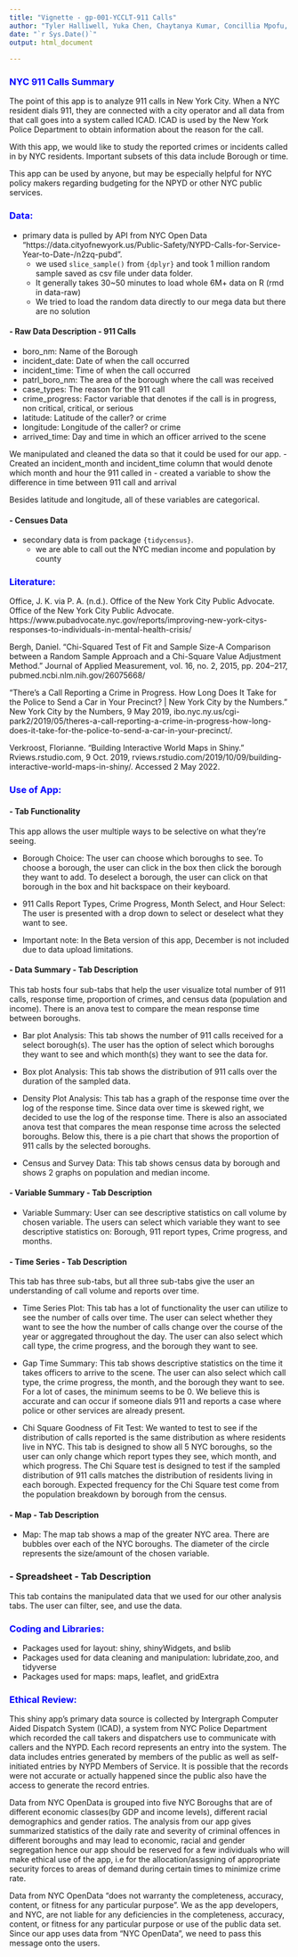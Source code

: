 ```yaml
---
title: "Vignette - gp-001-YCCLT-911 Calls"
author: "Tyler Halliwell, Yuka Chen, Chaytanya Kumar, Concillia Mpofu, and Liberty Mudzingwa"
date: "`r Sys.Date()`"
output: html_document
  
---
```

### <span style="color: blue;"> NYC 911 Calls Summary</span>

The point of this app is to analyze 911 calls in New York City. When a NYC resident dials 911, they are connected with a city operator and all data from that call goes into a system called ICAD. ICAD is used by the New York Police Department to obtain information about the reason for the call.

With this app, we would like to study the reported crimes or incidents called in by NYC residents. Important subsets of this data include Borough or time.

This app can be used by anyone, but may be especially helpful for NYC policy makers regarding budgeting for the NPYD or other NYC public services.
     
     
### <span style="color: blue;">Data:</span>

 - primary data is pulled by API from NYC Open Data "https://data.cityofnewyork.us/Public-Safety/NYPD-Calls-for-Service-Year-to-Date-/n2zq-pubd".
    - we used `slice_sample()` from `{dplyr}` and took 1 million random sample saved as csv file under data folder.
    - It generally takes 30~50 minutes to load whole 6M+ data on R (rmd in data-raw)
    - We tried to load the random data directly to our mega data but there are no solution
    
    
#### - Raw Data Description - 911 Calls

 - boro_nm: Name of the Borough
 - incident_date: Date of when the call occurred 
 - incident_time: Time of when the call occurred 
 - patrl_boro_nm: The area of the borough where the call was received
 - case_types: The reason for the 911 call 
 - crime_progress: Factor variable that denotes if the call is in progress, non critical, critical, or serious
 - latitude: Latitude of the caller? or crime
 - longitude: Longitude of the caller? or crime
 - arrived_time: Day and time in which an officer arrived to the scene
 
 We manipulated and cleaned the data so that it could be used for our app.
  - Created an incident_month and incident_time column that would denote which month and hour the 911 called in
  - created a variable to show the difference in time between 911 call and arrival
  
  Besides latitude and longitude, all of these variables are categorical. 

#### -  Censues Data

 - secondary data is from package `{tidycensus}`.
    - we are able to call out the NYC median income and population by county

### <span style="color: blue;">Literature:</span>


Office, J. K. via P. A. (n.d.). Office of the New York City Public Advocate. Office of the New York City Public Advocate. https://www.pubadvocate.nyc.gov/reports/improving-new-york-citys-responses-to-individuals-in-mental-health-crisis/

Bergh, Daniel. “Chi-Squared Test of Fit and Sample Size-A Comparison between a Random Sample Approach and a Chi-Square Value Adjustment Method.” Journal of Applied Measurement, vol. 16, no. 2, 2015, pp. 204–217, pubmed.ncbi.nlm.nih.gov/26075668/

“There’s a Call Reporting a Crime in Progress. How Long Does It Take for the Police to Send a Car in Your Precinct? | New York City by the Numbers.” New York City by the Numbers, 9 May 2019, ibo.nyc.ny.us/cgi-park2/2019/05/theres-a-call-reporting-a-crime-in-progress-how-long-does-it-take-for-the-police-to-send-a-car-in-your-precinct/. 

Verkroost, Florianne. “Building Interactive World Maps in Shiny.” Rviews.rstudio.com, 9 Oct. 2019, rviews.rstudio.com/2019/10/09/building-interactive-world-maps-in-shiny/. Accessed 2 May 2022.

### <span style="color: blue;">Use of App:</span>

#### - Tab Functionality

This app allows the user multiple ways to be selective on what they're seeing.

 - Borough Choice: The user can choose which boroughs to see. To choose a borough, the user can click in the box then click the borough
 they want to add. To deselect a borough, the user can click on that borough in the box and hit backspace on their keyboard.
 
 - 911 Calls Report Types, Crime Progress, Month Select, and Hour Select: The user is presented with a drop down to select or deselect
 what they want to see.
 
 - Important note: In the Beta version of this app, December is not included due to data upload limitations.

#### - Data Summary - Tab Description

This tab hosts four sub-tabs that help the user visualize total number of 911 calls, response time, proportion of crimes, and census data (population and income). There is an anova test to compare the mean response time between boroughs.

 - Bar plot Analysis: This tab shows the number of 911 calls received for a select borough(s). The user has the option of select which boroughs they want to see and which month(s) they want to see the data for.
 
 - Box plot Analysis: This tab shows the distribution of 911 calls over the duration of the sampled data.
 
 - Density Plot Analysis: This tab has a graph of the response time over the log of the response time. Since data over time is skewed right, we decided to use the log of the response time. There is also an associated anova test that compares the mean response time across the selected boroughs. Below this, there is a pie chart that shows the proportion of 911 calls by the selected boroughs.
 
 - Census and Survey Data: This tab shows census data by borough and shows 2 graphs on population and median income.

#### - Variable Summary - Tab Description

 - Variable Summary: User can see descriptive statistics on call volume by chosen variable. The users can select which variable they want to see descriptive statistics on: Borough, 911 report types, Crime progress, and months.
 
#### - Time Series - Tab Description
 
This tab has three sub-tabs, but all three sub-tabs give the user an understanding of call volume and reports over time.

 - Time Series Plot: This tab has a lot of functionality the user can utilize to see the number of calls over time. The user can select whether they want to see the how the number of calls change over the course of the year or aggregated throughout the day. The user can also select which call type, the crime progress, and the borough they want to see.
 
 - Gap Time Summary: This tab shows descriptive statistics on the time it takes officers to arrive to the scene. The user can also select which call type, the crime progress, the month, and the borough they want to see. For a lot of cases, the minimum seems to be 0. We believe this is accurate and can occur if someone dials 911 and reports a case where police or other services are already present.
 
 - Chi Square Goodness of Fit Test: We wanted to test to see if the distribution of calls reported is the same distribution as where residents live in NYC. This tab is designed to show all 5 NYC boroughs, so the user can only change which report types they see, which month, and which progress. The Chi Square test is designed to test if the sampled distribution of 911 calls matches the distribution of residents living in each borough. Expected frequency for the Chi Square test come from the population breakdown by borough from the census. 

#### - Map - Tab Description
 
 - Map: The map tab shows a map of the greater NYC area. There are bubbles over each of the NYC boroughs. The diameter of the circle represents the size/amount of the chosen variable.
 
### - Spreadsheet - Tab Description

This tab contains the manipulated data that we used for our other analysis tabs. The user can filter, see, and use the data.
 
### <span style="color: blue;">Coding and Libraries:</span>

 - Packages used for layout: shiny, shinyWidgets, and bslib
 - Packages used for data cleaning and manipulation: lubridate,zoo, and tidyverse
 - Packages used for maps: maps, leaflet, and gridExtra

### <span style="color: blue;">Ethical Review:</span> 



This shiny app's primary data source is collected by Intergraph Computer Aided Dispatch System (ICAD), a system from NYC Police Department which recorded the call takers and dispatchers use to communicate with callers and the NYPD. Each record represents an entry into the system. The data includes entries generated by members of the public as well as self-initiated entries by NYPD Members of Service. It is possible that the records were not accurate or actually happened since the public also have the access to generate the record entries.  
 
Data from NYC OpenData is grouped into five NYC Boroughs that are of different economic classes(by GDP and income levels), different racial demographics and gender ratios. The analysis from our app gives summarized statistics of the daily rate and severity of criminal offences in different boroughs and may lead to economic, racial and gender segregation hence our app should be reserved for a few individuals who will make ethical use of the app, i.e for the allocation/assigning of appropriate security forces to areas of demand during certain times to minimize crime rate.
 
Data from NYC OpenData “does not warranty the completeness, accuracy, content, or fitness for any particular purpose”. We as the app developers, and NYC, are not liable for any deficiencies in the completeness, accuracy, content, or fitness for any particular purpose or use of the public data set. Since our app uses data from “NYC OpenData”, we need to pass this message onto the users.

